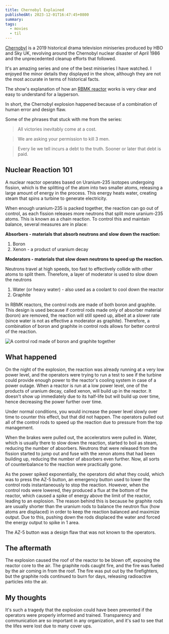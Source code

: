 ```yaml
---
title: Chernobyl Explained
publishedAt: 2023-12-01T16:47:45+0800
summary:
tags:
  - movies
  - til
---
```


[Chernobyl](https://fmoviesz.to/tv/chernobyl-xjwjq/1-4) is a 2019 historical drama television miniseries produced by HBO and Sky UK, revolving around the Chernobyl nuclear disaster of April 1986 and the unprecedented cleanup efforts that followed.

It's an amazing series and one of the best miniseries I have watched. I enjoyed the minor details they displayed in the show, although they are not the most accurate in terms of historical facts.

The show's explanation of how an [RBMK reactor](https://en.wikipedia.org/wiki/RBMK) works is very clear and easy to understand for a layperson.

In short, the Chernobyl explosion happened because of a combination of human error and design flaw.

Some of the phrases that stuck with me from the series:

> All victories inevitably come at a cost.

> We are asking your permission to kill 3 men.

> Every lie we tell incurs a debt to the truth. Sooner or later that debt is paid.

## Nuclear Reaction 101

A nuclear reactor operates based on Uranium-235 isotopes undergoing fission, which is the splitting of the atom into two smaller atoms, releasing a large amount of energy in the process.
This energy heats water, creating steam that spins a turbine to generate electricity.

When enough uranium-235 is packed together, the reaction can go out of control, as each fission releases more neutrons that split more uranium-235 atoms.
This is known as a chain reaction. To control this and maintain balance, several measures are in place:

**Absorbers - materials that absorb neutrons and slow down the reaction:**

1. Boron
1. Xenon - a product of uranium decay

**Moderators - materials that slow down neutrons to speed up the reaction.**

Neutrons travel at high speeds, too fast to effectively collide with other atoms to split them.
Therefore, a layer of moderator is used to slow down the neutrons

1. Water (or heavy water) - also used as a coolant to cool down the reactor
1. Graphite

In RBMK reactors, the control rods are made of both boron and graphite. This design is used because if control rods made only of absorber material (boron) are removed, the reaction will still speed up, albeit at a slower rate (since water is not as effective a moderator as graphite). Therefore, a combination of boron and graphite in control rods allows for better control of the reaction.

<Image
  src="/images/nuclear-reactor.png"
  alt="A control rod made of boron and graphite together"
/>

## What happened

On the night of the explosion, the reaction was already running at a very low power level, and the operators were trying to run a test to see if the turbine could provide enough power to the reactor's cooling system in case of a power outage.
When a reactor is run at a low power level, one of the products of uranium decay, called xenon, will build up in the reactor.
It doesn't show up immediately due to its half-life but will build up over time, hence decreasing the power further over time.

Under normal conditions, you would increase the power level slowly over time to counter this effect, but that did not happen.
The operators pulled out all of the control rods to speed up the reaction due to pressure from the top management.

When the brakes were pulled out, the accelerators were pulled in.
Water, which is usually there to slow down the reaction, started to boil as steam, reducing the number of absorbers.
Neutrons that were released from the fission started to jump out and fuse with the xenon atoms that had been building up, reducing the number of absorbers even further.
Now, all sorts of counterbalance to the reaction were practically gone.

As the power spiked exponentially, the operators did what they could, which was to press the AZ-5 button, an emergency button used to lower the control rods instantaneously to stop the reaction.
However, when the control rods were lowered, they produced a flux at the bottom of the reactor, which caused a spike of energy above the limit of the reactor, leading to an explosion.
The reason behind this is because he graphite rods are usually shorter than the uranium rods to balance the neutron flux (how atoms are displaced) in order to keep the reaction balanced and maximize output.
Due to this, pushing down the rods displaced the water and forced the energy output to spike in 1 area.

The AZ-5 button was a design flaw that was not known to the operators.

## The aftermath

The explosion caused the roof of the reactor to be blown off, exposing the reactor core to the air.
The graphite rods caught fire, and the fire was fueled by the air coming in from the roof.
The fire was put out by the firefighters, but the graphite rods continued to burn for days, releasing radioactive particles into the air.

## My thoughts

It's such a tragedy that the explosion could have been prevented if the operators were properly informed and trained.
Transparency and communication are so important in any organization, and it's sad to see that the lifes were lost due to many cover ups.
